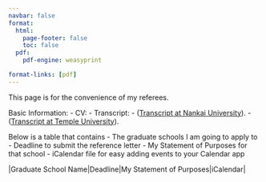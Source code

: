 ```yaml
---
navbar: false
format:
  html:
    page-footer: false
    toc: false
  pdf:
    pdf-engine: weasyprint

format-links: [pdf]
---
```

This page is for the convenience of my referees. 

Basic Information:
- CV:
- Transcript: 
   - (<a href="https://wangyenshu.github.io/wangyanshu/referee/nk_transcript.pdf">Transcript at Nankai University</a>).[](nk_transcript.pdf)
   - (<a href="https://wangyenshu.github.io/wangyanshu/referee/temple_transcript.pdf">Transcript at Temple University</a>).[](temple_transcript.pdf)

Below is a table that contains
- The graduate schools I am going to apply to
- Deadline to submit the reference letter
- My Statement of Purposes for that school
- iCalendar file for easy adding events to your Calendar app

|Graduate School Name|Deadline|My Statement of Purposes|iCalendar|
